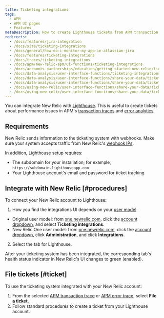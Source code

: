 ```yaml
---
title: Ticketing integrations
tags:
  - APM
  - APM UI pages
  - Features
metaDescription: How to create Lighthouse tickets from APM transaction traces or error traces in New Relic.
redirects:
  - /docs/features/jira-integration
  - /docs/site/ticketing-integrations
  - /docs/general/how-do-i-monitor-my-app-in-atlassian-jira
  - /docs/features/ticketing-integrations
  - /docs/traces/ticketing-integrations
  - /docs/apm/new-relic-apm/ui-functions/ticketing-integrations
  - /docs/accounts-partnerships/education/getting-started-new-relic/ticketing-integrations
  - /docs/data-analysis/user-interface-functions/ticketing-integrations
  - /docs/data-analysis/user-interface-functions/share-your-data/ticketing-integrations
  - /docs/data-analysis/user-interface-functions/share-your-data/ticketing-integrations-jira-lighthouse-pivotal-tracker
  - /docs/using-new-relic/user-interface-functions/share-your-data/ticketing-integrations-jira-lighthouse-pivotal-tracker
  - /docs/using-new-relic/user-interface-functions/share-your-data/ticketing-integrations-lighthouse-pivotal-tracker
---
```


You can integrate New Relic with [Lighthouse](http://lighthouseapp.com). This is useful to create tickets about performance issues in APM's [transaction traces](/docs/apm/transactions/transaction-traces/introduction-transaction-traces) and [error analytics](/docs/apm/applications-menu/error-analytics/error-analytics-explore-events-behind-errors).

## Requirements

New Relic sends information to the ticketing system with webhooks. Make sure your system accepts traffic from New Relic's [webhook IPs](/docs/apm/new-relic-apm/getting-started/networks#webhooks).

In addition, Lighthouse setup requires:

* The subdomain for your installation; for example, `https://subdomain.lighthouseapp.com`
* Your Lighthouse account's email and password for ticket tracking

## Integrate with New Relic [#procedures]

To connect your New Relic account to Lighthouse:

1. How you find the integrations UI depends on your [user model](/docs/accounts/original-accounts-billing/original-product-based-pricing/overview-changes-pricing-user-model/#user-models): 
  * Original user model: from [one.newrelic.com](https://one.newrelic.com), click the [account dropdown](/docs/using-new-relic/welcome-new-relic/get-started/glossary/#account-dropdown), and select **Ticketing integrations**. 
  * New Relic One user model: from [one.newrelic.com](https://one.newrelic.com), click the [account dropdown](/docs/using-new-relic/welcome-new-relic/get-started/glossary/#account-dropdown), click **Administration**, and click **Integrations**.
2. Select the tab for Lighthouse.

After your ticketing system has been integrated, the corresponding tab's health status indicator in New Relic's UI changes to green (enabled).

## File tickets [#ticket]

To use the ticketing system integrated with your New Relic account:

1. From the selected [APM transaction trace](/docs/apm/transactions/transaction-traces/transaction-trace-details) or [APM error trace](/docs/apm/applications-menu/error-analytics/error-analytics-manage-error-traces), select **File a ticket**.
2. Follow standard procedures to create a ticket from your Lighthouse account.
